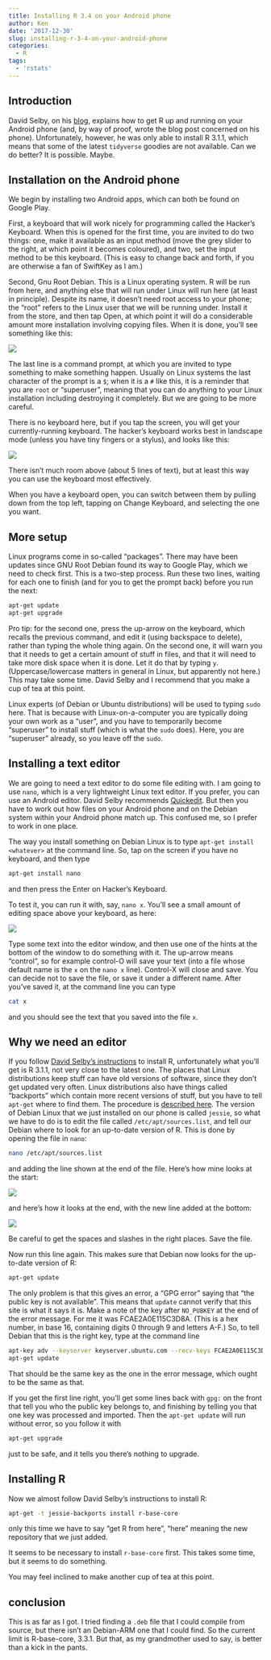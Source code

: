 ```yaml
---
title: Installing R 3.4 on your Android phone
author: Ken
date: '2017-12-30'
slug: installing-r-3-4-on-your-android-phone
categories:
  - R
tags:
  - 'rstats'
---
```


## Introduction

David Selby, on his [blog](http://selbydavid.com/2017/12/29/r-android/), explains how to get R up and running on your Android phone (and, by way of proof, wrote the blog post concerned on his phone). Unfortunately, however, he was only able to install R 3.1.1, which means that some of the latest `tidyverse` goodies are not available. Can we do better? It is possible. Maybe.

## Installation on the Android phone

We begin by installing two Android apps, which can both be found on Google Play. 

First, a keyboard that will work nicely for programming called the Hacker's Keyboard. When this is opened for the first time, you are invited to do two things: one, make it available as an input method (move the grey slider to the right, at which point it becomes coloured), and two, set the input method to be this keyboard. (This is easy to change back and forth, if you are otherwise a fan of SwiftKey as I am.)

Second, Gnu Root Debian. This is a Linux operating system. R will be run from here, and anything else that will run under Linux will run here (at least in principle). Despite its name, it doesn't need root access to your phone; the "root" refers to the Linux user that we will be running under. Install it from the store, and then tap Open, at which point it will do a considerable amount more installation involving copying files. When it is done, you'll see something like this:

![](/debian1.png)

The last line is a command prompt, at which you are invited to type something to make something happen. Usually on Linux systems the last character of the prompt is a `$`; when it is a `#` like this, it is a reminder that you are `root` or "superuser", meaning that you can do anything to your Linux installation including destroying it completely. But we are going to be more careful.

There is no keyboard here, but if you tap the screen, you will get your currently-running keyboard. The hacker's keyboard works best in landscape mode (unless you have tiny fingers or a stylus), and looks like this:

![](/debian2.png)

There isn't much room above (about 5 lines of text), but at least this way you can use the keyboard most effectively. 

When you have a keyboard open, you can switch between them by pulling down from the top left, tapping on Change Keyboard, and selecting the one you want. 

## More setup

Linux programs come in so-called "packages". There may have been updates since GNU Root Debian found its way to Google Play, which we need to check first. This is a two-step process. Run these two lines, waiting for each one to finish (and for you to get the prompt back) before you run the next:

```bash
apt-get update
apt-get upgrade
```

Pro tip: for the second one, press the up-arrow on the keyboard, which recalls the previous command, and edit it (using backspace to delete), rather than typing the whole thing again. On the second one, it will warn you that it needs to get a certain amount of stuff in files, and that it will need to take more disk space when it is done. Let it do that by typing `y`. (Uppercase/lowercase matters in general in Linux, but apparently not here.) This may take some time. David Selby and I recommend that you make a cup of tea at this point.

Linux experts (of Debian or Ubuntu distributions) will be used to typing `sudo` here. That is because with  Linux-on-a-computer you are typically doing your own work as a "user", and you have to temporarily become "superuser" to install stuff (which is what the `sudo` does). Here, you are "superuser" already, so you leave off the `sudo`. 

## Installing a text editor

We are going to need a text editor to do some file editing with. I am going to use `nano`, which is a very lightweight Linux text editor. If you prefer, you can use an Android editor. David Selby recommends [Quickedit](https://play.google.com/store/apps/details?id=com.rhmsoft.edit). But then you have to work out how files on your Android phone and on the Debian system within your Android phone match up. This confused me, so I prefer to work in one place.

The way you install something on Debian Linux is to type `apt-get install <whatever>` at the command line. So, tap on the screen if you have no keyboard, and then type

```bash
apt-get install nano
```

and then press the Enter on Hacker's Keyboard. 

To test it, you can run it with, say, `nano x`. You'll see a small amount of editing space above your keyboard, as here:

![](/debian3.png)

Type some text into the editor window, and then use one of the hints at the bottom of the window to do something with it. The up-arrow means "control", so for example control-O will save your text (into a file whose default name is the `x` on the `nano x` line). Control-X will close and save. You can decide not to save the file, or save it under a different name. After you've saved it, at the command line you can type

```bash
cat x
```

and you should see the text that you saved into the file `x`.

## Why we need an editor

If you follow [David Selby's instructions](http://selbydavid.com/2017/12/29/r-android/) to install R, unfortunately what you'll get is R 3.1.1, not very close to the latest one. The places that Linux distributions keep stuff can have old versions of software, since they don't get updated very often. Linux distributions also have things called "backports" which contain more recent versions of stuff, but you have to tell `apt-get` where to find them. The procedure is 
[described here](https://cran.r-project.org/bin/linux/debian/). The version of Debian Linux that we just installed on our phone is called `jessie`, so what we have to do is to edit the file called `/etc/apt/sources.list`, and tell our Debian where to look for an up-to-date version of R. This is done by opening the file in `nano`:

```bash
nano /etc/apt/sources.list
```


and adding the line shown at the end of the file. Here's how mine looks at the start:

![](/debian4.png)

and here's how it looks at the end, with the new line added at the bottom:

![](/debian5.png)

Be careful to get the spaces and slashes in the right places. Save the file.

Now run this line again. This makes sure that Debian now looks for the up-to-date version of R:

```bash
apt-get update
```

The only problem is that this gives an error, a "GPG error" saying that "the public key is not available". This means that `update` cannot verify that this site is what it says it is. Make a note of the key after `NO_PUBKEY` at the end of the error message. For me it was FCAE2A0E115C3D8A. (This is a hex number, in base 16, containing digits 0 through 9 and letters A-F.) So, to tell Debian that this is the right key, type at the command line

```bash
apt-key adv --keyserver keyserver.ubuntu.com --recv-keys FCAE2A0E115C3D8A
apt-get update
```

That should be the same key as the one in the error message, which ought to be the same as that.

If you get the first line right, you'll get some lines back with `gpg:` on the front that tell you who the public key belongs to, and finishing by telling you that one key was processed and imported. Then the `apt-get update` will run without error, so you follow it with 

```bash
apt-get upgrade
```

just to be safe, and it tells you there's nothing to upgrade.

## Installing R

Now we almost follow David Selby's instructions to install R:

```bash
apt-get -t jessie-backports install r-base-core
```

only this time we have to say "get R from here", "here" meaning the new repository that we just added. 

It seems to be necessary to install `r-base-core` first. This takes some time, but it seems to do something.

You may feel inclined to make another cup of tea at this point.

## conclusion

This is as far as I got. I tried finding a `.deb` file that I could compile from source, but there isn't an Debian-ARM one that I could find. So the current limit is R-base-core, 3.3.1. But that, as my grandmother used to say, is better than a kick in the pants.
